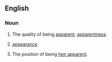 ==English==

===Noun===
{{en-noun|apparencies}}

# The quality of being [[apparent]]; [[apparentness]].
#: {{rfquotek|lang=en|Coleridge}}
# {{lb|en|obsolete}} [[appearance]]
# The position of being [[heir apparent]].

{{Webster 1913}}
